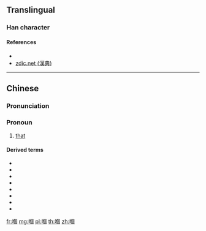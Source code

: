 ==Translingual==

===Han character===
{{Han char|rn=30|rad=口|as=10|sn=13|canj=ROWR|four=66000|ids=⿰口個}}

====References====
* {{Han ref|uh=55F0}}
* [http://www.zdic.net/z/16/js/55F0.htm zdic.net (漢典)]

----

==Chinese==
{{zh-forms|s=𠮶}}

===Pronunciation===
{{zh-pron
|m=gě
|c=go2
|cat=pronoun
}}

===Pronoun===
{{zh-pronoun}}

# {{label|zh|Cantonese|sort=口10}} [[that]]

====Derived terms====
* {{zh-l|嗰個|that}}
* {{zh-l|嗰便|there}}
* {{zh-l|嗰啲|those}}
* {{zh-l|嗰次|that time}}
* {{zh-l|嗰陣|at the time}}
* {{zh-l|嗰度}}
* {{zh-l|嗰處}}
* {{zh-l|嗰排}}

[[fr:嗰]]
[[mg:嗰]]
[[pl:嗰]]
[[th:嗰]]
[[zh:嗰]]